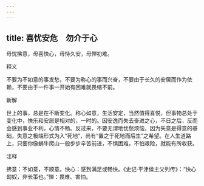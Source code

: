 ```yaml
---
---
---
```

title: 喜忧安危　勿介于心
---



毋忧拂意，毋喜快心，毋恃久安，毋惮初难。

释义

不要为不如意的事发愁，不要为称心的事而兴奋，不要由于长久的安居而作为依赖，不要由于一件事一开始有困难就畏缩不前。

新解

世上的事，总是在不断变化。称心如意，生活安定，当然值得喜悦，但事物总处于变化中，快乐和安居是相对的，一时的。因安逸而失去奋进之心，不日之后，反而会感到事业不利，心情不畅。反过来，不要无谓地忧愁烦恼，因为失意是得意的基础，失意之极端形式为入“死地”，尚有“置之于死地而后生”之希望。在人生道路上，只要你像蜗牛爬山一般步步辛苦前进，不惧困难，不怕艰险，就能有所收获。

注释

拂意：不如意，不顺意。快心：感到满足或畅快。《史记·平津侯主父列传》：“快心匈奴，非长策也。”惮：畏难、害怕。